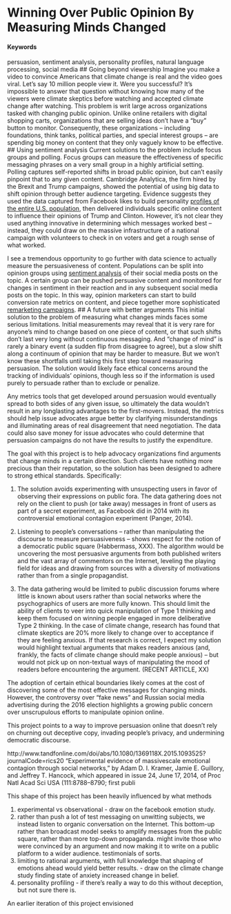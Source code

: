 # Winning Over Public Opinion By Measuring Minds Changed {#persuasion-metrics}
#### Keywords

persuasion, sentiment analysis, personality profiles, natural language processing, social media
<!-- BA: one thing I should think about is whether this course has been one long refutation of the very idea of persuasion, particularly those who are not fence-sitters or are somehow persuadable. What persuasion does seem to exist has been presented as manipulation or gaming the cognitive system of people. Also: very interesting concepts from Asynch 11... the notion that you extend an invitation, not an ask.-->
## Going beyond viewership
<!-- Fine, but read the headings by themselves. Do they also provide a synopsis? // BA: redo these at the end -->
Imagine you make a video to convince Americans that climate change is real and the video goes viral. Let's say 10 million people view it. Were you successful? It's impossible to answer that question without knowing how many of the viewers were climate skeptics before watching and accepted climate change after watching. This problem is writ large across organizations tasked with changing public opinion. Unlike online retailers with digital shopping carts, organizations that are selling ideas don't have a "buy" button to monitor. Consequently, these organizations -- including foundations, think tanks, political parties, and special interest groups -- are spending big money on content that they only vaguely know to be effective.
<!-- BA: should I simply whittle this down to one specific organization doing this, say Earthjustice, so I don't keep getting the frustrating comment that people aren't sure who would use this, despite iterating this list of types of organizations?-->
<!-- Pure numbers can be justified with some heavy assumptions. Indeed big numbers become even more important the weaker the effect. // BA: I think Brooks' basic take is that "weak indicator" data is good enough at scale, and "strong indicator" data of focus groups and polls are statistically valid to extend across big populations, so that this problem is already solved in two different ways. What this misses: The "weak indicator" data are very hard for non-technical orgs to know how to interpret, and the "strong indicator" data are too inexpensive and slow for daily decisionmaking by content-makers.-->
<!-- What kinds of buttons do they already have, or already use? // BA: there are various raw markers of engagement that are require more data to really understand what's meant by each user. But the raw markers are "likes" and other positive signs of engagement on social, site-specific reaction buttons ("Was this content helpful?"), Disqus comments, email to friend.  -->
<!-- BA: should I draw up a research question to end this section? -->
## Using sentiment analysis 
<!-- This section is about more than sentiment analysis. Indeed you'll want more than one method. // BA: change up header; other concepts are personality profiling, statistical experiments -->
Current solutions to the problem include focus groups and polling. Focus groups can measure the effectiveness of specific messaging phrases on a very small group in a highly artificial setting. Polling captures self-reported shifts in broad public opinion, but can't easily pinpoint that to any given content.
<!-- Polling could implement a pre-post within person design. // BA: Good point, so I think I need to amend this to highlight the slowness and extreme cost of this solution, as well as the bias of how people report to pollsters rather than observed response. -->
Cambridge Analytica, the firm hired by the Brexit and Trump campaigns, showed the potential of using big data to shift opinion through better audience targeting. Evidence suggests they used the data captured from Facebook likes to build personality [profiles of the entire U.S. population](/https://motherboard.vice.com/en_us/article/mg9vvn/how-our-likes-helped-trump-win), then delivered individuals specific online content to influence their opinions of Trump and Clinton. However, it's not clear they used anything innovative in determining which messages worked best -- instead, they could draw on the massive infrastructure of a national campaign with volunteers to check in on voters and get a rough sense of what worked. 

I see a tremendous opportunity to go further with data science to actually measure the persuasiveness of content. <!-- Subtle shift in unit of analysis. // BA: different than Measuring # of minds changed I guess. Okay. I prefer to talk about minds changed rather than scoring content. --> Populations can be split into opinion groups using [sentiment analysis](/https://en.wikipedia.org/wiki/Sentiment_analysis) of their social media posts on the topic. A certain group can be pushed persuasive content and monitored for changes in sentiment in their reaction and in any subsequent social media posts on the topic. In this way, opinion marketers can start to build conversion rate metrics on content, and piece together more sophisticated [remarketing campaigns](/http://rejoiner.com/resources/remarketing-vs-retargeting-whats-the-difference/).
<!-- How is social media policy changing to help or hinder such efforts? // BA: This was always tricky with Facebook. CambAn may have built personality profiles using online tests that users would voluntary open their account to scraping. Twitter has always seemed like anything goes as long as you don't try to scrape the entirety but play within their throttling. But I don't think he's asking about this level of detail, more the moral shift in silicon valley post election 2016. Also, the backlash from the Facebook emotions experiment. We'd have to avoid following pitfalls: targeting those holding hateful beliefs, offering false information to persuade, lack of transparency of who provides the messaging, and the lack of consent around the expriment. Probably should have a graf just on how to do this ethically, though there's some doubt in my mind if every one of those ethical boxes could be checked. -->
## A future with better arguments
<!-- better manipulation? consider unintended consequences // BA: he didn't seem to buy the better arguments frame. what is the difference between persuasion and manipulation to me? transparency/consent. the one being persuaded knows who is the persuader, knows that the persuader is trying to persuade. and accuracy. that the persuasion is being done with truthful information. -->
This initial solution to the problem of measuring what changes minds faces some serious limitations. Initial measurements may reveal that it is very rare for anyone's mind to change based on one piece of content, or that such shifts don't last very long without continuous messaging. And "change of mind" is rarely a binary event (a sudden flip from disagree to agree), but a slow shift along a continuum of opinion that may be harder to measure. But we won't know these shortfalls until taking this first step toward measuring persuasion. 
<!-- You're taking a tacitly cynical stance on democratic ethics. // BA: I guess he's saying that because I haven't addressed ethics to this point. I think this entire section will need to be an exploration of how one could do this ethically. -->
The solution would likely face ethical concerns around the tracking of individuals' opinions, though less so if the information is used purely to persuade rather than to exclude or penalize. 

Any metrics tools that get developed around persuasion would eventually spread to both sides of any given issue, so ultimately the data wouldn't result in any longlasting advantages to the first-movers. Instead, the metrics should help issue advocates argue better by clarifying misunderstandings and illuminating areas of real disagreement that need negotiation. The data could also save money for issue advocates who could determine that persuasion campaigns do not have the results to justify the expenditure. 
<!-- How to avoid a race to the bottom? -->
<!-- Brooks' final comments: I'm most fascinated by the moral ambivalence of this proposal. I probably enjoy it more for that reason, but I think clarifying your moral position will also help you develop more concrete tactics about what should be done. Attempting moral neutrality (albeit the dubious neutrality of an arms dealer) is one option, and currently the default. I would welcome some basic internal dialogue, for instance, about how ends justify means. // BA: Okay, so I will try to outline how to do this ethically.
Though I think you need to clarify your outcome of interest. "Minds changed" will quickly devolve into some measure of behavior, like engagement, and you need to decide whether you will hold the line against certain kinds of reductionism. System 1 will ride roughshod, after all! You will need to do some soul-searching about which particular commitment you want to make, because there are certain contradictions below. 
On the metrics side, there is an NLP angle, a social network angle, and a psychological angle. You have the third one covered here.
I know you're no stranger to headlines/headings, but consider whether reading your TOC alone actually delivers some microcosm of your proposal. // BA: I fixed the keywords, will fix the subheads
Given more space, you should attempt to demonstrate rather than assert these methodological arguments. Chasing numbers may make sense, but here you discount it almost entirely. You do not deny that there is a real conversion rate, indeed your proposal is all about measuring it. If you assume a range of conversion rates, how then does an interpretation of viral numbers change? // BA: Because I've seen how you get big numbers by pandering to pre-existing beliefs. Conversion rate is probably inversely related to traffic.
Don't overestimate the meaningfulness of sales for a corporation, or underestimate the meaning of existing metrics used by advocacy orgs Polling is probably the best method. It's also the most costly. In general though, think about how interview methods differ from observational methods. The main reason is people always know they are being interviewed (whether over the phone or by an online poll--also called an interview among methodologists). // BA: Okay work in this.
It does seem natural that some better form of instrumentation could ride on the coattails of these nuanced messaging tactics. But notice that they use a measurement of "natural" behavior (likes) to gather information. It is unclear then how they chose what content to push to any clusters they gleaned from like behavior. Perhaps it was the messages themselves that were or were not being liked? // BA: No, it was all manner of random things. See article. I think I need to distinguish in the writeup that you'd use likes and sentiment analysis to determine beliefs on climate change. But you might divide up that group into personality profiles (and your basic socioeconomic info) to target with different content, since different personality types may find different messaging more persuasive. I also could simply lose the whole Cambridge Analytica stuff and more simply envision a way to help advocacy orgs do framing tests online rather than in expensive focus groups.  
The earth may be shifting here, which is a big strategic question for the success of a concept like this. // BA: Right... the question around what's possible now that there's been a lot of pushback is definitely worth pondering. I need to enunciate an ethical version of this, which may mean dumping the personality profiling.
Here your ambivalence comes to the fore. Persuasion and argument may be very different things. One may appeal to reason, the other to everything but. // BA: ... I guess I feel like anything that isn't untruthful ultimately is fair game. What we know so far seems to indicate that relationships and stories matter, arguments from strangers don't. But I don't view storytelling from friends and family to be de facto manipulative like Brooks seems to. The prototype here is really same-sex marriage and the power of people coming out to friends and family. That's not manipulative.
I would highly recommend learning about Jürgen Habermas and his arguments about how democratic processes must be protected against manipulations. Your seem to believe that the only defense against manipulation is an arms race among the interests. You may be right, but it sounds treacherous, hence my fear of a race to the bottom if the data show that short-circuiting reason is always the best tactical approach. // BA: This comment and the next one indicate that Brooks actually would prefer that I undertake a very different approach to the problem of something like climate change denial. Rather than build better persuasion, he's arguing for the building of a better public square for debate. My first pushback to that is I have no idea who the client is for that kind of project. My second pushback is I simply don't believe a la Habermas that there existed some golden age of salons where private interest was sublimated in rational discourse to arrive at a public consensus. But I do take seriously the implicit challenge that if better persuasion metrics were developed, they would be deployed more forcefully by the sides with more money and power -- and that's not nonprofit advocacy, but major corporations. Unlike Habermas, who viewed mass media as turning citizens into spectators, I've seen how media gives people talking points for their beliefs, and these become starting points not endpoints. This project helps develop better starting points. That's I think the best I can do to respond to this. 
Some Habermas thinking: "Hence, Habermas describes a transition from the liberal public sphere which originated in the Enlightenment and the American and French Revolution to a media-dominated public sphere in the current era of what he calls "welfare state capitalism and mass democracy." This historical transformation is grounded, as noted, in Horkheimer and Adorno's analysis of the culture industry, in which giant corporations have taken over the public sphere and transformed it from a sphere of rational debate into one of manipulative consumption and passivity. In this transformation, "public opinion" shifts from rational consensus emerging from debate, discussion, and reflection to the manufactured opinion of polls or media experts. Rational debate and consensus has thus been replaced by managed discussion and manipulation by the machinations of advertising and political consulting agencies: "Publicity loses its critical function in favor of a staged display; even arguments are transmuted into symbols to which again one can not respond by arguing but only by identifying with them" (1989a: 206)." https://pages.gseis.ucla.edu/faculty/kellner/papers/habermas.htm
You may want to locate a project that adopts a very different paradigm. One that asks how tech can support deliberative democracy, for instance. In any event you should try to unearth some of the big assumptions you are making. The best way to do this is a "pre-mortem": what if you could implement your strategy. What would the consequences, intended and unintended, be? // BA: See above. But if I took this seriously, lack of any realistic client by damned, what would it look like? Perhaps you could analyze and bundle the arguments with the most currency among each faction on any given question like climate change. You could then analyze who seems to have the most compelling answer from another faction to that argument -- measured by attracting most attention from original faction and perhaps most change in expressed beliefs as a result of that. So in other words, map out the debate space and the factions and measure which interactions make the most difference organically. Do no broadcast messaging in this case, no experimenting -- just observing the discourse and from there learn which frames to amplify to which audience... and keep monitoring as the discussion develops. I *could* see making a strong tool around this. 
Do a little more to clarify who your client is. "Advantage" is a stakeholder dependent concept, and adopting a consistent perspective will go a long way to clarify and concretize your proposal. I'd recommend also reaching out on Slack to folks working on the "fake news" problem. There's a lot of opportunity for collaboration around that now, and I think you could hitch your cart to that for some useful dialogue. // BA: Let's do outreach after the cleanup on this concept. I guess I view the "fake news" fighters to be largely doing something different -- they are working at cleaning up the information space of false and misleading information. I need to find a way to clearly get the reader out of the mindset of fake news and Trump since that's proving to be a distraction. I am thinking that the Cambridge Analytica reference probably should be dumped. I really am interested in content that changes minds, not in changing minds by cleaning up the information landscape - which is what everyone is chasing right now. I reject that changing minds with content cannot be done ethically, however. Otherwise, what else do we mean by education? Why do we revere writing or artwork that made us think differently? Are all of those things "manipulative"?
Or just decide to be the one who gets there first :)-->

<!-- BA: outline of alternate concept. Evaluate reddit, disqus, twitter, facebook under articles to watch argumentation. Classify where people stand on the issue (looking especially for fence-sitters, then watch as they are exposed to challenging comments. Look for how they react (liking, or positive sentiments in response). Then look to see if they adopt that framing language later. Look to see too if it matters who makes the argument -- if it's the article itself, is the byline famous? If it's a commenter, is it someone they've had long interactions with? Try to get demographics of a list of users from the platforms. -->




The goal with this project is to help advocacy organizations find arguments that change minds in a certain direction. Such clients have nothing more precious than their reputation, so the solution has been designed to adhere to strong ethical standards. Specifically:

1. The solution avoids experimenting with unsuspecting users in favor of observing their expressions on public fora. The data gathering does not rely on the client to push (or take away) messages in front of users as part of a secret experiment, as Facebook did in 2014 with its controversial emotional contagion experiment (Panger, 2014). 

2. Listening to people's conversations -- rather than manipulating the discourse to measure persuasiveness -- shows respect for the notion of a democratic public square (Habbermass, XXX). The algorithm would be uncovering the most persuasive arguments from both published writers and the vast array of commentors on the Internet, leveling the playing field for ideas and drawing from sources with a diversity of motivations rather than from a single propagandist. 

3. The data gathering would be limited to public discussion forums where little is known about users rather than social networks where the psychographics of users are more fully known. This should limit the ability of clients to veer into quick manipulation of Type 1 thinking and keep them focused on winning people engaged in more deliberative Type 2 thinking. In the case of climate change, research has found that climate skeptics are 20% more likely to change over to acceptance if they are feeling anxious. If that research is correct, I expect my solution would highlight textual arguments that makes readers anxious (and, frankly, the facts of climate change should make people anxious) -- but would not pick up on non-textual ways of manipulating the mood of readers before encountering the argument. (RECENT ARTICLE, XX) 

The adoption of certain ethical boundaries likely comes at the cost of discovering some of the most effective messages for changing minds. However, the controversy over "fake news" and Russian social media advertising during the 2016 election highlights a growing public concern over unscrupulous efforts to manipulate opinion online. 

This project points to a way to improve persuasion online that doesn't rely on churning out deceptive copy, invading people's privacy, and undermining democratic discourse. 




http://www.tandfonline.com/doi/abs/10.1080/1369118X.2015.1093525?journalCode=rics20
“Experimental evidence of massivescale
emotional contagion through social networks,” by Adam D. I.
Kramer, Jamie E. Guillory, and Jeffrey T. Hancock, which
appeared in issue 24, June 17, 2014, of Proc Natl Acad Sci
USA (111:8788–8790; first publi


This shape of this project has been heavily influenced by what methods 

1. experimental vs observational - draw on the facebook emotion study. 
2. rather than push a lot of test messaging on unwitting subjects, we instead listen to organic conversation on the Internet. This bottom-up rather than broadcast model seeks to amplify messages from the public square, rather than more top-down propaganda. might invite those who were convinced by an argument and now making it to write on a public platform to a wider audience. testimonials of sorts. 
3. limiting to rational arguments, with full knowledge that shaping of emotions ahead would yield better results. - draw on the climate change study finding state of anxiety increased change in belief.
4. personality profiling - if there's really a way to do this without deception, but not sure there is. 

An earlier iteration of this project envisioned 




